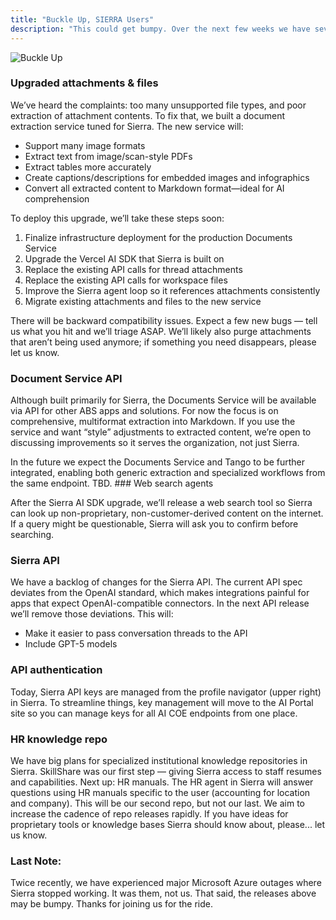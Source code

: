 ```yaml
---
title: "Buckle Up, SIERRA Users"
description: "This could get bumpy. Over the next few weeks we have several releases and upgrades planned for Sierra. Our main goal: make Sierra workspaces and attachments better."
---
```


![Buckle Up](/images/banners/bumpy_banner.png)

### Upgraded attachments & files

We’ve heard the complaints: too many unsupported file types, and poor extraction of attachment contents. To fix that, we built a document extraction service tuned for Sierra. The new service will:

- Support many image formats
- Extract text from image/scan-style PDFs
- Extract tables more accurately
- Create captions/descriptions for embedded images and infographics
- Convert all extracted content to Markdown format—ideal for AI comprehension

To deploy this upgrade, we’ll take these steps soon:

1. Finalize infrastructure deployment for the production Documents Service
2. Upgrade the Vercel AI SDK that Sierra is built on
3. Replace the existing API calls for thread attachments
4. Replace the existing API calls for workspace files
5. Improve the Sierra agent loop so it references attachments consistently
6. Migrate existing attachments and files to the new service

There will be backward compatibility issues. Expect a few new bugs — tell us what you hit and we’ll triage ASAP. We’ll likely also purge attachments that aren’t being used anymore; if something you need disappears, please let us know.

### Document Service API

Although built primarily for Sierra, the Documents Service will be available via API for other ABS apps and solutions. For now the focus is on comprehensive, multiformat extraction into Markdown. If you use the service and want “style” adjustments to extracted content, we’re open to discussing improvements so it serves the organization, not just Sierra.

<Note>
In the future we expect the Documents Service and Tango to be further integrated, enabling both generic extraction and specialized workflows from the same endpoint. TBD.
</Note>
### Web search agents

After the Sierra AI SDK upgrade, we’ll release a web search tool so Sierra can look up non-proprietary, non-customer-derived content on the internet. If a query might be questionable, Sierra will ask you to confirm before searching.

### Sierra API

We have a backlog of changes for the Sierra API. The current API spec deviates from the OpenAI standard, which makes integrations painful for apps that expect OpenAI-compatible connectors. In the next API release we’ll remove those deviations. This will:

- Make it easier to pass conversation threads to the API
- Include GPT-5 models

### API authentication

Today, Sierra API keys are managed from the profile navigator (upper right) in Sierra. To streamline things, key management will move to the AI Portal site so you can manage keys for all AI COE endpoints from one place.

### HR knowledge repo

We have big plans for specialized institutional knowledge repositories in Sierra. SkillShare was our first step — giving Sierra access to staff resumes and capabilities. Next up: HR manuals. The HR agent in Sierra will answer questions using HR manuals specific to the user (accounting for location and company). This will be our second repo, but not our last. We aim to increase the cadence of repo releases rapidly. If you have ideas for proprietary tools or knowledge bases Sierra should know about, please... let us know.

### Last Note:

Twice recently, we have experienced major Microsoft Azure outages where Sierra stopped working. It was them, not us. That said, the releases above may be bumpy. Thanks for joining us for the ride.